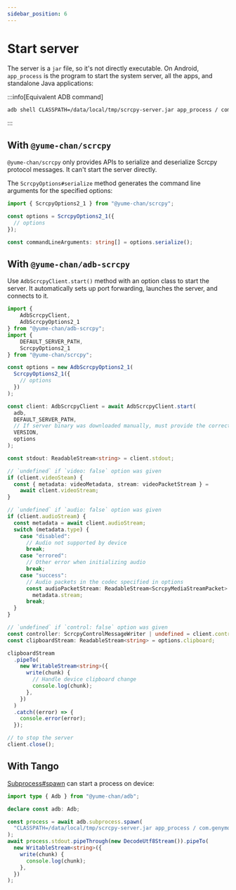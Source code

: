 ```yaml
---
sidebar_position: 6
---
```


# Start server

The server is a `jar` file, so it's not directly executable. On Android, `app_process` is the program to start the system server, all the apps, and standalone Java applications:

:::info[Equivalent ADB command]

```bash
adb shell CLASSPATH=/data/local/tmp/scrcpy-server.jar app_process / com.genymobile.scrcpy.Server 2.1
```

:::

## With `@yume-chan/scrcpy`

`@yume-chan/scrcpy` only provides APIs to serialize and deserialize Scrcpy protocol messages. It can't start the server directly.

The `ScrcpyOptions#serialize` method generates the command line arguments for the specified options:

```ts transpile
import { ScrcpyOptions2_1 } from "@yume-chan/scrcpy";

const options = ScrcpyOptions2_1({
  // options
});

const commandLineArguments: string[] = options.serialize();
```

## With `@yume-chan/adb-scrcpy`

Use `AdbScrcpyClient.start()` method with an option class to start the server. It automatically sets up port forwarding, launches the server, and connects to it.

```ts transpile
import {
    AdbScrcpyClient,
    AdbScrcpyOptions2_1
} from "@yume-chan/adb-scrcpy";
import {
    DEFAULT_SERVER_PATH,
    ScrcpyOptions2_1
} from "@yume-chan/scrcpy";

const options = new AdbScrcpyOptions2_1(
  ScrcpyOptions2_1({
    // options
  })
);

const client: AdbScrcpyClient = await AdbScrcpyClient.start(
  adb,
  DEFAULT_SERVER_PATH,
  // If server binary was downloaded manually, must provide the correct version
  VERSION,
  options
);

const stdout: ReadableStream<string> = client.stdout;

// `undefined` if `video: false` option was given
if (client.videoSteam) {
  const { metadata: videoMetadata, stream: videoPacketStream } =
    await client.videoStream;
}

// `undefined` if `audio: false` option was given
if (client.audioStream) {
  const metadata = await client.audioStream;
  switch (metadata.type) {
    case "disabled":
      // Audio not supported by device
      break;
    case "errored":
      // Other error when initializing audio
      break;
    case "success":
      // Audio packets in the codec specified in options
      const audioPacketStream: ReadableStream<ScrcpyMediaStreamPacket> =
        metadata.stream;
      break;
  }
}

// `undefined` if `control: false` option was given
const controller: ScrcpyControlMessageWriter | undefined = client.controller;
const clipboardStream: ReadableStream<string> = options.clipboard;

clipboardStream
  .pipeTo(
    new WritableStream<string>({
      write(chunk) {
        // Handle device clipboard change
        console.log(chunk);
      },
    })
  )
  .catch((error) => {
    console.error(error);
  });

// to stop the server
client.close();
```

## With Tango

[Subprocess#spawn](/api/adb/subprocess.mdx#start-process-in-raw-mode) can start a process on device:

```ts transpile
import type { Adb } from "@yume-chan/adb";

declare const adb: Adb;

const process = await adb.subprocess.spawn(
  "CLASSPATH=/data/local/tmp/scrcpy-server.jar app_process / com.genymobile.scrcpy.Server 2.1"
);
await process.stdout.pipeThrough(new DecodeUtf8Stream()).pipeTo(
  new WritableStream<string>({
    write(chunk) {
      console.log(chunk);
    },
  })
);
```
